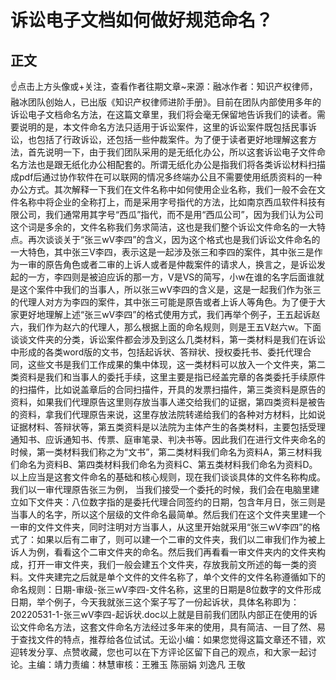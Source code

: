 # 诉讼电子文档如何做好规范命名？
## 正文
☝点击上方头像或+关注，查看作者往期文章~来源：融冰作者：知识产权律师，融冰团队创始人，已出版《知识产权律师进阶手册》。目前在团队内部使用多年的诉讼电子文档命名方法，在这篇文章里，我们将会毫无保留地告诉我们的读者。需要说明的是，本文件命名方法只适用于诉讼案件，这里的诉讼案件既包括民事诉讼，也包括了行政诉讼，还包括一些仲裁案件。为了便于读者更好地理解这套方法，首先说明一下，由于我们团队采用的是无纸化办公，所以这套诉讼电子文件命名方法也是跟无纸化办公相配套的。所谓无纸化办公是指我们将各类诉讼材料扫描成pdf后通过协作软件在可以联网的情况多终端办公且不需要使用纸质资料的一种办公方式。其次解释一下我们在文件名称中如何使用企业名称，我们一般不会在文件名称中将企业的全称打上，而是采用字号指代的方法，比如南京西瓜软件科技有限公司，我们通常用其字号“西瓜”指代，而不是用“西瓜公司”，因为我们认为公司这个词是多余的，文件名称我们务求简洁，这也是我们整个诉讼文件命名的一大特点。再次谈谈关于“张三wV李四”的含义，因为这个格式也是我们诉讼文件命名的一大特色，其中张三V李四，表示这是一起涉及张三和李四的案件，其中张三是作为一审的原告角色或者二审的上诉人或者是仲裁案件的请求人，换言之，是诉讼发起的一方，李四则是被迫应诉的那一方，V是VS的简写，小w在谁的名字后面谁就是这个案件中我们的当事人，所以张三wV李四的含义是，这是一起我们作为张三的代理人对方为李四的案件，其中张三可能是原告或者上诉人等角色。为了便于大家更好地理解上述“张三wV李四”的格式使用方式，我们再举个例子，王五起诉赵六，我们作为赵六的代理人，那么根据上面的命名规则，则是王五V赵六w。下面谈谈文件夹的分类，诉讼案件都会涉及到这么几类材料，第一类材料是我们在诉讼中形成的各类word版的文书，包括起诉状、答辩状、授权委托书、委托代理合同，这些文书是我们工作成果的集中体现，这一类材料可以放入一个文件夹，第二类资料是我们和当事人的委托手续，这里主要是指已经盖完章的各类委托手续原件的扫描件，比如说盖章后的合同扫描件，开具的发票扫描件，第三类资料是原告的资料，如果我们代理原告这里则存放当事人递交给我们的证据，第四类资料是被告的资料，拿我们代理原告来说，这里存放法院转递给我们的各种对方材料，比如说证据材料、答辩状等，第五类资料是以法院为主体产生的各类材料，主要包括受理通知书、应诉通知书、传票、庭审笔录、判决书等。因此我们在进行文件夹命名的时候，第一类材料我们称之为“文书”，第二类材料我们命名为资料A，第三材料我们命名为资料B、第四类材料我们命名为资料C、第五类材料我们命名为资料D。以上应当是这套文件命名的基础和核心规则，现在我们谈谈具体的文件名称构成。我们以一审代理原告张三为例， 当我们接受一个委托的时候，我们会在电脑里建立如下文件夹：八位数字指的是委托代理合同签约的日期，包含年月日，张三则是当事人的名字，所以这个层级的文件命名最简单。然后我们在这个文件夹里建一个一审的文件文件夹，同时注明对方当事人，从这里开始就采用“张三wV李四”的格式了：如果以后有二审了，则可以建一个二审的文件夹，我们以二审我们作为被上诉人为例，看看这个二审文件夹的命名。然后我们再看看一审文件夹内的文件夹构成，打开一审文件夹，我们一般会建五个文件夹，存放我前文所述的每一类的资料。文件夹建完之后就是单个文件的文件名称了，单个文件的文件名称遵循如下的命名规则：日期-审级-张三wV李四-文件名称，这里的日期是8位数字的文件形成日期，举个例子，今天我就张三这个案子写了一份起诉状，具体名称即为：20220531-1-张三wV李四-起诉状.doc以上就是目前我们团队内部正在使用的诉讼文件命名方法，这套文件命名方法经过多年来的使用，具有简洁、一目了然、易于查找文件的特点，推荐给各位试试。无讼小编：如果您觉得这篇文章还不错，欢迎转发分享、点赞收藏，您也可以在下方评论区留下自己的观点，和大家一起讨论。主编：靖力责编：林慧审核：王雅玉 陈丽娟 刘逸凡 王敬